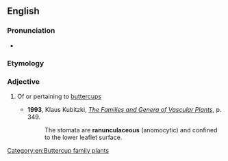 ==English==

===Pronunciation===
* {{IPA|en|/ɹəˌnʌŋkjʊˈleɪʃəs/}}

===Etymology===
{{m|mul|Ranunculaceae}} {{suffix|en||ous}}

===Adjective===
{{en-adj|-}}

# {{lb|en|botany}} Of or pertaining to [[buttercup]]s
#* '''1993''', Klaus Kubitzki, ''[http://books.google.com/books?id=yjlzrzbRXNQC&pg=PA349&dq=ranunculaceous&sig=4FMekhLB-caK2c-n8tyG3DTWzTc The Families and Genera of Vascular Plants]'', p. 349.
#*: The stomata are '''ranunculaceous''' (anomocytic) and confined to the lower leaflet surface.

[[Category:en:Buttercup family plants]]
